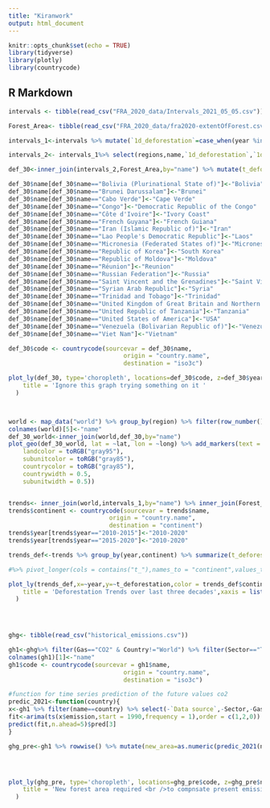 ```yaml
---
title: "Kiranwork"
output: html_document
---
```


```r
knitr::opts_chunk$set(echo = TRUE)
library(tidyverse)
library(plotly)
library(countrycode)
```

## R Markdown



```r
intervals <- tibble(read_csv("FRA_2020_data/Intervals_2021_05_05.csv"))

Forest_Area<- tibble(read_csv("FRA_2020_data/fra2020-extentOfForest.csv"))

intervals_1<-intervals %>% mutate(`1d_deforestation`=case_when(year %in% c("1990-2000","2000-2010")~`1d_deforestation`*10,year %in% c("2010-2015","2015-2020")~`1d_deforestation`*5)) %>% mutate(`1d_expansion`=case_when(year %in% c("1990-2000","2000-2010")~`1d_expansion`*10,year %in% c("2010-2015","2015-2020")~`1d_expansion`*5)) %>% mutate(`1d_afforestation`=case_when(year %in% c("1990-2000","2000-2010")~`1d_afforestation`*10,year %in% c("2010-2015","2015-2020")~`1d_afforestation`*5)) %>% mutate(`1e_reforestation`=case_when(year %in% c("1990-2000","2000-2010")~`1e_reforestation`*10,year %in% c("2010-2015","2015-2020")~`1e_reforestation`*5)) %>%mutate(`1d_nat_exp`=case_when(year %in% c("1990-2000","2000-2010")~`1d_nat_exp`*10,year %in% c("2010-2015","2015-2020")~`1d_nat_exp`*5)) 

intervals_2<- intervals_1%>% select(regions,name,`1d_deforestation`,`1d_expansion`,`1d_afforestation`,`1e_reforestation`,`1d_nat_exp`)  %>% group_by(name,regions) %>% summarize(t_deforestation =sum(as.numeric(`1d_deforestation`),na.rm = TRUE),t_expansion=sum(as.numeric(`1d_expansion`),na.rm = TRUE),t_afforestation =sum(as.numeric(`1d_afforestation`),na.rm = TRUE),t_reforestation =sum(as.numeric(`1e_reforestation`),na.rm = TRUE),t_nat_exp =sum(as.numeric(`1d_nat_exp`),na.rm = TRUE))

def_30<-inner_join(intervals_2,Forest_Area,by="name") %>% mutate(t_deforestation=case_when((t_deforestation==0.00 & `1990`-`2020`>0) ~ `1990`-`2020`,(t_deforestation>0.00) ~t_deforestation )) %>% mutate(year= as.integer((30*`2020`)/t_deforestation)) %>% mutate(test_2020=t_expansion-t_deforestation+`1990`) %>%   mutate(percent_change_1=(t_deforestation/`1990`)*100) %>%  mutate(drivers=case_when(percent_change_1<30 ~ "not Drivers",percent_change_1>30  ~"Main Drivers"))

def_30$name[def_30$name=="Bolivia (Plurinational State of)"]<-"Bolivia"
def_30$name[def_30$name=="Brunei Darussalam"]<-"Brunei"
def_30$name[def_30$name=="Cabo Verde"]<-"Cape Verde"
def_30$name[def_30$name=="Congo"]<-"Democratic Republic of the Congo"
def_30$name[def_30$name=="Côte d'Ivoire"]<-"Ivory Coast"
def_30$name[def_30$name=="French Guyana"]<-"French Guiana"
def_30$name[def_30$name=="Iran (Islamic Republic of)"]<-"Iran"
def_30$name[def_30$name=="Lao People's Democratic Republic"]<-"Laos"
def_30$name[def_30$name=="Micronesia (Federated States of)"]<-"Micronesia"
def_30$name[def_30$name=="Republic of Korea"]<-"South Korea"
def_30$name[def_30$name=="Republic of Moldova"]<-"Moldova"
def_30$name[def_30$name=="Réunion"]<-"Reunion"
def_30$name[def_30$name=="Russian Federation"]<-"Russia"
def_30$name[def_30$name=="Saint Vincent and the Grenadines"]<-"Saint Vincent"
def_30$name[def_30$name=="Syrian Arab Republic"]<-"Syria"
def_30$name[def_30$name=="Trinidad and Tobago"]<-"Trinidad"
def_30$name[def_30$name=="United Kingdom of Great Britain and Northern Ireland"]<-"UK"
def_30$name[def_30$name=="United Republic of Tanzania"]<-"Tanzania"
def_30$name[def_30$name=="United States of America"]<-"USA"
def_30$name[def_30$name=="Venezuela (Bolivarian Republic of)"]<-"Venezuela"
def_30$name[def_30$name=="Viet Nam"]<-"Vietnam"
```


```r

def_30$code <- countrycode(sourcevar = def_30$name,
                                origin = "country.name",
                                destination = "iso3c")

plot_ly(def_30, type='choropleth', locations=def_30$code, z=def_30$year, text=def_30$name, colorscale="Green") %>% colorbar(title = "years") %>% layout(
    title = 'Ignore this graph trying something on it '
  )




```


```r
world <- map_data("world") %>% group_by(region) %>% filter(row_number()==1)
colnames(world)[5]<-"name"
def_30_world<-inner_join(world,def_30,by="name")
plot_geo(def_30_world, lat = ~lat, lon = ~long) %>% add_markers(text = ~paste(name,paste("Deforestation in last 30 years:",t_deforestation ), paste("current forest area:",`2020` ),paste("Forest land will be lost in", year) ,sep = "<br />"),color=~drivers, symbol = I("circle"), size = I(8), hoverinfo = "text") %>% layout(title="Deforestation Analysis",geo=list(showland = TRUE,
    landcolor = toRGB("gray95"),
    subunitcolor = toRGB("gray85"),
    countrycolor = toRGB("gray85"),
    countrywidth = 0.5,
    subunitwidth = 0.5))



```
```r

trends<- inner_join(world,intervals_1,by="name") %>% inner_join(Forest_Area,by="name") %>% select(name,year,`1d_deforestation`,`1d_expansion`,`1d_afforestation`,`1e_reforestation`,`1d_nat_exp`)
trends$continent <- countrycode(sourcevar = trends$name,
                            origin = "country.name",
                            destination = "continent")
trends$year[trends$year=="2010-2015"]<-"2010-2020"
trends$year[trends$year=="2015-2020"]<-"2010-2020"

trends_def<-trends %>% group_by(year,continent) %>% summarize(t_deforestation =sum(as.numeric(`1d_deforestation`),na.rm = TRUE),t_expansion=sum(as.numeric(`1d_expansion`),na.rm = TRUE),t_afforestation =sum(as.numeric(`1d_afforestation`),na.rm = TRUE),t_reforestation =sum(as.numeric(`1e_reforestation`),na.rm = TRUE),t_nat_exp =sum(as.numeric(`1d_nat_exp`),na.rm = TRUE)) 

#%>% pivot_longer(cols = contains("t_"),names_to = "continent",values_to = )

plot_ly(trends_def,x=~year,y=~t_deforestation,color = trends_def$continent) %>% layout(
    title = 'Deforestation Trends over last three decades',xaxis = list(title = 'Decades'),yaxis = list(title = 'Total Deforesstation(1 Unit=1000 ha)')
  )


                      

```

```r

ghg<- tibble(read_csv("historical_emissions.csv")) 

gh1<-ghg%>% filter(Gas=="CO2" & Country!="World") %>% filter(Sector=="Total including LUCF")
colnames(gh1)[1]<-"name"
gh1$code <- countrycode(sourcevar = gh1$name,
                                origin = "country.name",
                                destination = "iso3c")

#function for time series prediction of the future values co2
predic_2021<-function(country){
x<-gh1 %>% filter(name==country) %>% select(-`Data source`,-Sector,-Gas,-Unit,-code) %>% mutate(`1990`=as.double(`1990`)) %>% pivot_longer(cols = -name,names_to = "year",values_to = "emission") %>% arrange(year)
fit<-arima(ts(x$emission,start = 1990,frequency = 1),order = c(1,2,0))
predict(fit,n.ahead=5)$pred[3]
}

ghg_pre<-gh1 %>% rowwise() %>% mutate(new_area=as.numeric(predic_2021(name))/2.5)




plot_ly(ghg_pre, type='choropleth', locations=ghg_pre$code, z=ghg_pre$new_area, text=ghg_pre$name, colorscale="Green") %>% colorbar(title = "Forest Area <br />Required(1 Unit=1000 ha)") %>% layout(
    title = 'New forest area required <br />to compnsate present emission'
  )

```

